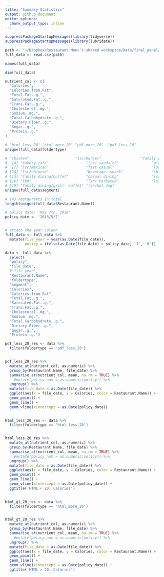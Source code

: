 ```yaml
---
title: "Summary Statistics"
output: github_document
editor_options: 
  chunk_output_type: inline
---
```


```r
suppressPackageStartupMessages(library(tidyverse))
suppressPackageStartupMessages(library(lubridate))

```

```r
path <- "~/Dropbox/Restaurant Menu's shared workspace/Data/final_panel202208.csv"
full_data <- read.csv(path)
```

```r
names(full_data)
```
```r
dim(full_data)
```

```r
nutrient_col <- c(
  "Calories",
  "Calories.from.Fat",
  "Total.Fat..g.",
  "Saturated.Fat..g.",
  "Trans.Fat..g.", 
  "Cholesterol..mg.",
  "Sodium..mg.",
  "Total.Carbohydrate..g.", 
  "Dietary.Fiber..g.",
  "Sugar..g.",
  "Protein..g."
) 
```

```r
# "html_less_20" "html_more_20" "pdf_more_20"  "pdf_less_20" 
unique(full_data$foldertype)

# "chicken"                     "lsr/burger"                  "family dining"              
#  [4] "bakery-cafe"                 "lsr/ sandwich"               "pizza"                      
#  [7] "lsr/mexican"                 "fast-casual"                 "lsr/sandwich"               
# [10] "lsr/chinese"                 "beverage- snack"             "chinese"                    
# [13] "family dining/buffet"        "casual dining"               "lsr/seafood"                
# [16] "tbd"                         "lsr/ barbecue"               "lsr/italian"                
# [19] "family dining/grill- buffet" "lsr/hot dog"   
unique(full_data$segment)

# 143 restaurants in total 
length(unique(full_data$Restaurant.Name))
```

```r
# policy date: 'May 7th, 2018'
policy_date <- '2018/5/7'


# attach the year column 
full_data <- full_data %>% 
  mutate(file_year = year(as.Date(file_date)), 
         policy = ifelse(as.Date(file_date) > policy_date, '1', '0'))

data <- full_data %>% 
  select(
  "policy", 
  "file_date", 
  #"file_year", 
  "Restaurant.Name", 
  "foldertype", 
  "segment", 
  "Calories",
  "Calories.from.Fat",
  "Total.Fat..g.",
  "Saturated.Fat..g.",
  "Trans.Fat..g.", 
  "Cholesterol..mg.",
  "Sodium..mg.",
  "Total.Carbohydrate..g.", 
  "Dietary.Fiber..g.",
  "Sugar..g.",
  "Protein..g.") 
```

```r
pdf_less_20_res <- data %>% 
  filter(foldertype == 'pdf_less_20')


pdf_less_20_res %>% 
  mutate_at(nutrient_col, as.numeric) %>% 
  group_by(Restaurant.Name, file_date) %>%
  summarise_at(nutrient_col, mean, na.rm = TRUE) %>% 
    #mutate(policy_num = as.numeric(policy)) %>%
  ungroup() %>%
  mutate(file_date = as.Date(file_date)) %>% 
  ggplot(aes(x = file_date, y = Calories, color = Restaurant.Name)) + 
  geom_point() + 
  geom_line() + 
  geom_vline(xintercept = as.Date(policy_date))
  
```


```r
html_less_20_res <- data %>% 
  filter(foldertype == 'html_less_20')


html_less_20_res %>% 
  mutate_at(nutrient_col, as.numeric) %>% 
  group_by(Restaurant.Name, file_date) %>%
  summarise_at(nutrient_col, mean, na.rm = TRUE) %>% 
    #mutate(policy_num = as.numeric(policy)) %>%
  ungroup() %>%
  mutate(file_date = as.Date(file_date)) %>% 
  ggplot(aes(x = file_date, y = Calories, color = Restaurant.Name)) + 
  geom_point() + 
  geom_line() + 
  geom_vline(xintercept = as.Date(policy_date)) + 
  ggtitle('HTML < 20: Calories')
  
```
```r
html_gt_20_res <- data %>% 
  filter(foldertype == 'html_more_20')


html_gt_20_res %>% 
  mutate_at(nutrient_col, as.numeric) %>% 
  group_by(Restaurant.Name, file_date) %>%
  summarise_at(nutrient_col, mean, na.rm = TRUE) %>% 
    #mutate(policy_num = as.numeric(policy)) %>%
  ungroup() %>%
  mutate(file_date = as.Date(file_date)) %>% 
  ggplot(aes(x = file_date, y = Calories, color = Restaurant.Name)) + 
  geom_point() + 
  geom_line() + 
  geom_vline(xintercept = as.Date(policy_date)) + 
  ggtitle('HTML > 20: Calories')
```






















